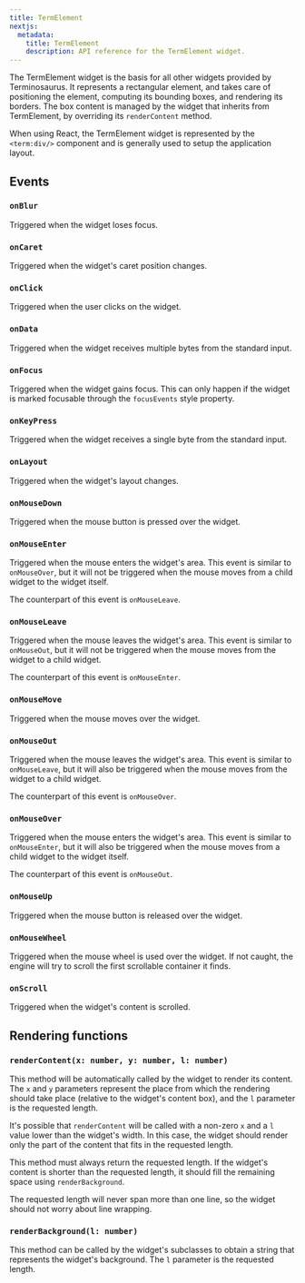 ```yaml
---
title: TermElement
nextjs:
  metadata:
    title: TermElement
    description: API reference for the TermElement widget.
---
```


The TermElement widget is the basis for all other widgets provided by Terminosaurus. It represents a rectangular element, and takes care of positioning the element, computing its bounding boxes, and rendering its borders. The box content is managed by the widget that inherits from TermElement, by overriding its `renderContent` method.

When using React, the TermElement widget is represented by the `<term:div/>` component and is generally used to setup the application layout.

## Events

### `onBlur`

Triggered when the widget loses focus.

### `onCaret`

Triggered when the widget's caret position changes.

### `onClick`

Triggered when the user clicks on the widget.

### `onData`

Triggered when the widget receives multiple bytes from the standard input.

### `onFocus`

Triggered when the widget gains focus. This can only happen if the widget is marked focusable through the `focusEvents` style property.

### `onKeyPress`

Triggered when the widget receives a single byte from the standard input.

### `onLayout`

Triggered when the widget's layout changes.

### `onMouseDown`

Triggered when the mouse button is pressed over the widget.

### `onMouseEnter`

Triggered when the mouse enters the widget's area. This event is similar to `onMouseOver`, but it will not be triggered when the mouse moves from a child widget to the widget itself.

The counterpart of this event is `onMouseLeave`.

### `onMouseLeave`

Triggered when the mouse leaves the widget's area. This event is similar to `onMouseOut`, but it will not be triggered when the mouse moves from the widget to a child widget.

The counterpart of this event is `onMouseEnter`.

### `onMouseMove`

Triggered when the mouse moves over the widget.

### `onMouseOut`

Triggered when the mouse leaves the widget's area. This event is similar to `onMouseLeave`, but it will also be triggered when the mouse moves from the widget to a child widget.

The counterpart of this event is `onMouseOver`.

### `onMouseOver`

Triggered when the mouse enters the widget's area. This event is similar to `onMouseEnter`, but it will also be triggered when the mouse moves from a child widget to the widget itself.

The counterpart of this event is `onMouseOut`.

### `onMouseUp`

Triggered when the mouse button is released over the widget.

### `onMouseWheel`

Triggered when the mouse wheel is used over the widget. If not caught, the engine will try to scroll the first scrollable container it finds.

### `onScroll`

Triggered when the widget's content is scrolled.

## Rendering functions

### `renderContent(x: number, y: number, l: number)`

This method will be automatically called by the widget to render its content. The `x` and `y` parameters represent the place from which the rendering should take place (relative to the widget's content box), and the `l` parameter is the requested length.

It's possible that `renderContent` will be called with a non-zero `x` and a `l` value lower than the widget's width. In this case, the widget should render only the part of the content that fits in the requested length.

This method must always return the requested length. If the widget's content is shorter than the requested length, it should fill the remaining space using `renderBackground`.

The requested length will never span more than one line, so the widget should not worry about line wrapping.

### `renderBackground(l: number)`

This method can be called by the widget's subclasses to obtain a string that represents the widget's background. The `l` parameter is the requested length.
